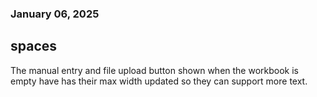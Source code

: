 ### January 06, 2025
## spaces

The manual entry and file upload button shown when the workbook is empty have has their max width updated so they can support more text.